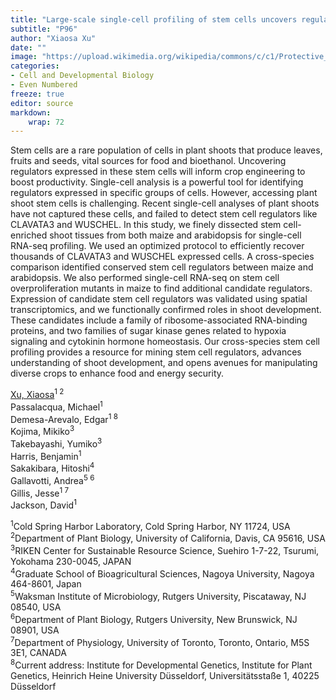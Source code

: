 ```yaml
---
title: "Large-scale single-cell profiling of stem cells uncovers regulators of plant shoot development"
subtitle: "P96"
author: "Xiaosa Xu"
date: ""
image: "https://upload.wikimedia.org/wikipedia/commons/c/c1/Protective_Coleoptile_Tip_in_Zea_Mays_Embryo_%2847691344541%29.jpg"
categories: 
- Cell and Developmental Biology
- Even Numbered
freeze: true
editor: source
markdown: 
    wrap: 72
---
```


Stem cells are a rare population of cells in plant shoots that produce leaves, fruits and seeds, vital sources for food and bioethanol. Uncovering regulators expressed in these stem cells will inform crop engineering to boost productivity. Single-cell analysis is a powerful tool for identifying regulators expressed in specific groups of cells. However, accessing plant shoot stem cells is challenging. Recent single-cell analyses of plant shoots have not captured these cells, and failed to detect stem cell regulators like CLAVATA3 and WUSCHEL. In this study, we finely dissected stem cell-enriched shoot tissues from both maize and arabidopsis for single-cell RNA-seq profiling. We used an optimized protocol to efficiently recover thousands of CLAVATA3 and WUSCHEL expressed cells. A cross-species comparison identified conserved stem cell regulators between maize and arabidopsis. We also performed single-cell RNA-seq on stem cell overproliferation mutants in maize to find additional candidate regulators. Expression of candidate stem cell regulators was validated using spatial transcriptomics, and we functionally confirmed roles in shoot development. These candidates include a family of ribosome-associated RNA-binding proteins, and two families of sugar kinase genes related to hypoxia signaling and cytokinin hormone homeostasis. Our cross-species stem cell profiling provides a resource for mining stem cell regulators, advances understanding of shoot development, and opens avenues for manipulating diverse crops to enhance food and energy security.

<a href='mailto:xjkxu@ucdavis.edu'>Xu, Xiaosa</a><sup>1 2</sup><br>Passalacqua, Michael<sup>1</sup><br>Demesa-Arevalo, Edgar<sup>1 8</sup><br>Kojima, Mikiko<sup>3</sup><br>Takebayashi, Yumiko<sup>3</sup><br>Harris, Benjamin<sup>1</sup><br>Sakakibara, Hitoshi<sup>4</sup><br>Gallavotti, Andrea<sup>5 6</sup><br>Gillis, Jesse<sup>1 7</sup><br>Jackson, David<sup>1</sup><br>

<sup>1</sup>Cold Spring Harbor Laboratory, Cold Spring Harbor, NY 11724, USA<br><sup>2</sup>Department of Plant Biology, University of California, Davis, CA 95616, USA<br><sup>3</sup>RIKEN Center for Sustainable Resource Science, Suehiro 1-7-22, Tsurumi, Yokohama 230-0045, JAPAN<br><sup>4</sup>Graduate School of Bioagricultural Sciences, Nagoya University, Nagoya 464-8601, Japan<br><sup>5</sup>Waksman Institute of Microbiology, Rutgers University, Piscataway, NJ 08540, USA<br><sup>6</sup>Department of Plant Biology, Rutgers University, New Brunswick, NJ 08901, USA<br><sup>7</sup>Department of Physiology, University of Toronto, Toronto, Ontario, M5S 3E1, CANADA<br><sup>8</sup>Current address: Institute for Developmental Genetics, Institute for Plant Genetics, Heinrich Heine University Düsseldorf, Universitätsstaße 1, 40225 Düsseldorf<br>